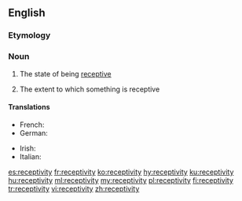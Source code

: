 ==English==

===Etymology===
{{rfe|lang=en}}

===Noun===
{{en-noun|~|receptivities}}

# {{context|uncountable|lang=en}} The state of being [[receptive]]
# {{context|countable|lang=en}} The extent to which something is receptive

====Translations====
{{trans-top|the state of being receptive}}
* French: {{t+|fr|réceptivité|f}}
* German: {{t|de|Aufnahmefähigkeit|f}}
{{trans-mid}}
* Irish: {{t|ga|gabhálacht|f}}
* Italian: {{t|it|ricettività|f}}
{{trans-bottom}}

[[es:receptivity]]
[[fr:receptivity]]
[[ko:receptivity]]
[[hy:receptivity]]
[[ku:receptivity]]
[[hu:receptivity]]
[[ml:receptivity]]
[[my:receptivity]]
[[pl:receptivity]]
[[fi:receptivity]]
[[tr:receptivity]]
[[vi:receptivity]]
[[zh:receptivity]]